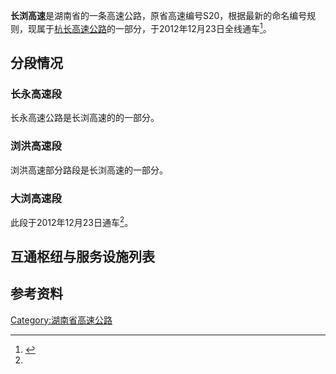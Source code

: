 {{For|原名'''长浏高速公路'''的高速公路|浏洪高速公路}}{{中国高速公路信息框|名称=杭长高速公路 （牛角冲 - 湘赣界）|编号=G6021|起点=[[长沙市|长沙市]]|终点=[[浏阳市|浏阳市]]|最近通车日期=2012年12月23日|路线简称=长浏}}{{中国高速公路信息框|名称=长沙 - 浏阳高速公路|编号=S20|起点=[[长沙市|长沙市]]|终点=[[浏阳市|浏阳市]]|最近通车日期=2012年12月23日|路线简称=长浏|自定头部=[[File:Hunan_Expwy_S20_sign_no_name.svg|120px]]}}
'''长浏高速'''是湖南省的一条高速公路，原省高速编号S20，根据最新的命名编号规则，现属于[[杭长高速公路|杭长高速公路]]的一部分，于2012年12月23日全线通车<ref name=":0">{{Cite web|title=走高速专题|url=http://www.lyrb.com.cn/zt/zgszt/index.htm|accessdate=2019-11-01|work=www.lyrb.com.cn|archive-url=https://web.archive.org/web/20190901215144/http://www.lyrb.com.cn/zt/zgszt/index.htm|archive-date=2019-09-01|dead-url=yes}}</ref>。

== 分段情况 ==

=== 长永高速段 ===
{{Main|长永高速公路}}
长永高速公路是长浏高速的的一部分。

=== 浏洪高速段 ===
{{Main|浏洪高速公路}}
浏洪高速部分路段是长浏高速的一部分。

=== 大浏高速段 ===
{{Main|大浏高速公路}}
此段于2012年12月23日通车<ref name=":0" />。

==互通枢纽与服务设施列表==
{{Start expwy exit box|place=1}}
{{expwy exit item|type=MT|name=长沙|state=C|place=[[长沙市|长沙市]]<br/>[[长沙县|长沙县]]|place rows=7|road connection={{中国国道名|319|三一大道}}|comment=与{{中国国道名|319}}共线段终点}}
{{expwy exit item|type=H|name=牛角冲|state=C|highway connection={{China Expwy Name|G4}}}}
{{expwy exit item|type=E|name=三一|state=C|road connection=东三路<br/>北斗路<br/>南山路|comment=限杭州方向入，长沙方向出}}
{{expwy exit item|type=S|name=星沙|state=C}}
{{expwy exit item|type=H|name=黄花|state=C|highway connection={{China Expwy Name|G0401}}}}
{{expwy exit item|type=E|name=黄花|state=C|road connection=机场大道|comment=[[File:Aiga_departingflights_inv.svg|20px]] [[长沙黄花国际机场|长沙黄花国际机场]]}}
{{expwy exit item|type=P|name=|state=C|comment=仅杭州方向}}
{{expwy exit item|type=E|name=永安|place=[[长沙市|长沙市]]<br/>[[浏阳市|浏阳市]]|place rows=13|state=C|road connection={{中国国道名|319|浏永公路}}|comment=与{{中国国道名|319}}共线段起点}}
{{expwy exit item|type=S|name=洞阳}}
{{expwy exit item|type=H|name=浆桥|highway connection={{China Expwy Name|G0422}}}}
{{expwy exit item|type=E|name=洞阳|road connection={{中国县道名|014}}}}
{{expwy exit item|type=H|name=砰山|highway connection={{China Expwy Name|S19|P=Hunan}}}}
{{expwy exit item|type=E|name=蕉溪|road connection={{中国国道名|106}}}}
{{expwy exit item|type=E|name=浏阳东|road connection={{中国县道名|109}}}}
{{expwy exit item|type=S|name=浏阳}}
{{expwy exit item|type=E|name=古港|road connection={{中国县道名|109}}<br/>立新路}}
{{expwy exit item|type=E|name=官渡|road connection={{中国省道名|309|P=湖南}}}}
{{expwy exit item|type=E|name=大围山南|road connection={{中国省道名|309|P=湖南}}}}
{{expwy exit item|type=S|name=大围山}}
{{expwy exit item|type=T|name=张坊|comment=杭州方向}}
{{expwy exit item|type=B|name=赣湘界|place=赣湘界|place rows=1|highway connection={{China Expwy Name|G6021|[[昌铜高速公路|昌铜高速]]}}}}
{{End expwy exit box|place=1}}

==参考资料==
{{Reflist}}
{{湖南省高速公路}}
[[Category:湖南省高速公路|Category:湖南省高速公路]]
